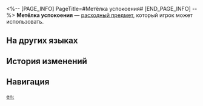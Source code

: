 <%-- [PAGE_INFO]
PageTitle=#Метёлка успокоения#
[END_PAGE_INFO] --%>
{{Расходный предмет Инфобокс
|id          = 408413
|Изображения = Предмет Метёлка успокоения.png
|Тип         = Расходные предметы энергии
|Редкость    = 2
|Эффект      = Восстанавливает 30% энергии выбранному союзнику.
|Описание    = Деревянная метёлка. Перед запуском таких важных механизмов как Матрица предвидения, Комиссия по ремёслам обычно приглашает самых квалифицированных специалистов для проведения обряда с золотыми ветвями, опущенными в воды, для изгнания злых духов. Принято считать, что такой обряд снижает вероятность сбоев на 62.33%.
|Рецепт      = 
|Источник1   = [[Лавка старьёвщика]]
|Источник2   = 
|Источник3   = 
}}
{{Описание|''- Если верить науке, то это всё только психологическому успокоению способствует...''<br />''- Ты не понимаешь, это другое!''}}
'''Метёлка успокоения''' — [[расходный предмет]], который игрок может использовать.

==На других языках==
{{На других языках
|en   = Tranquil Duster
|zhs  = 清净拂尘
|zht  = 清淨拂塵
|ja   = 清浄の払子
|ko   = 청정한 먼지떨이
|es   = Plumero tranquilo
|fr   = Plumeau paisible
|ru   = Метёлка успокоения
|th   = Tranquil Duster
|vi   = Phất Trần Thanh Tẩy
|de   = Reinigender Fliegenwedel
|id   = Tranquil Duster
|pt   = Espanador Tranquilo
}}

==История изменений==
{{История изменений|3.5}}

==Навигация==
{{Расходные предметы Навбокс}}

[[en:]]
